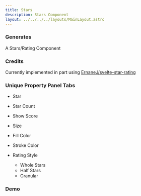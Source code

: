 ```yaml
---
title: Stars
description: Stars Component
layout: ../../../../layouts/MainLayout.astro
---
```



### Generates

A Stars/Rating Component

### Credits

Currently implemented in part using <a href="https://github.com/ErnaneJ/svelte-star-rating" target="_blank">ErnaneJ/svelte-star-rating</a>

### Unique Property Panel Tabs

- Star
- Star Count
- Show Score
- Size
- Fill Color
- Stroke Color

- Rating Style

  - Whole Stars
  - Half Stars
  - Granular

### Demo

<Demo client:load />
